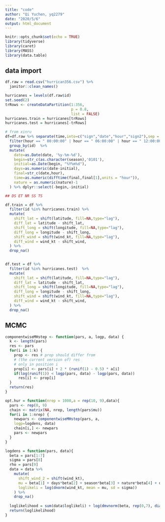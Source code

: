 ```yaml
---
title: "code"
author: "Qi Yuchen, yq2279"
date: "2020/5/6"
output: html_document
---
```


```r
knitr::opts_chunk$set(echo = TRUE)
library(tidyverse)
library(caret)
library(MASS)
library(data.table)
```

## data import

```r
df.raw = read.csv("hurrican356.csv") %>% 
  janitor::clean_names()

hurricanes = levels(df.raw$id)
set.seed(2)
trRows <- createDataPartition(1:356,
                              p = 0.8,
                              list = FALSE)
hurricanes.train = hurricanes[trRows]
hurricanes.test = hurricanes[-trRows]

# from xinru
df=df.raw %>% separate(time,into=c("sign","date","hour","sign2"),sep = c(1,9,18)) %>% dplyr::select(-sign,-sign2) %>%
  filter(hour == " 00:00:00" | hour == " 06:00:00" | hour == " 12:00:00" | hour == " 18:00:00") %>% 
  group_by(id)  %>%  
  mutate(
    date=as.Date(date, '%y-%m-%d'),
    begin=str_c(as.character(season),'0101'),
    initial=as.Date(begin, "%Y%m%d"),
    days=as.numeric(date-initial),
    final=str_c(date,hour),
    time=as.numeric(difftime(final,final[1],units = "hour")),
    nature = as.numeric(nature)-1
  ) %>% dplyr::select(-begin,-initial) 

## DS ET NR SS TS

df.train = df %>% 
  filter(id %in% hurricanes.train) %>% 
  mutate(
    shift_lat = shift(latitude, fill=NA,type="lag"),
    diff_lat = latitude - shift_lat,
    shift_long = shift(longitude, fill=NA,type="lag"),
    diff_long = longitude - shift_long,
    shift_wind = shift(wind_kt, fill=NA,type="lag"),
    diff_wind = wind_kt - shift_wind,
  ) %>% 
  drop_na()
  

df.test = df %>% 
  filter(id %in% hurricanes.test)  %>% 
  mutate(
    shift_lat = shift(latitude, fill=NA,type="lag"),
    diff_lat = latitude - shift_lat,
    shift_long = shift(longitude, fill=NA,type="lag"),
    diff_long = longitude - shift_long,
    shift_wind = shift(wind_kt, fill=NA,type="lag"),
    diff_wind = wind_kt - shift_wind,
  ) %>% 
  drop_na()
```


## MCMC

```r
componentwiseMHstep <- function(pars, a, logp, data) {
  k <- length(pars)
  res <- pars
  for(i in 1:k) {
    prop <- res # prop should differ from
    # (the current version of) res
    # only in position i
    prop[i] <- pars[i] + 2 * (runif(1) - 0.5) * a[i]
    if(log(runif(1)) < logp(pars, data) - logp(pars, data))
      res[i] <- prop[i]
  }
  return(res)
}

opt.hur = function(nrep = 1000,a = rep(10, 9),data){
  pars <- rep(0, 9)
  chain <- matrix(NA, nrep, length(pars$mu))
  for(i in 1:nrep) {
    newpars <- componentwiseMHstep(pars, a,
    logp=logdens, data)
    chain[i,] <- newpars
    pars <- newpars
  }
}

logdens = function(pars, data){
  beta = pars[1:7]
  sigma = pars[8]
  rho = pars[9]
  data = data %>% 
    mutate(
      shift_wind_2 = shift(wind_kt),
      mu = beta[1] + days*beta[2] + season*beta[3] + nature*beta[4] + diff_lat*beta[5] + diff_long*beta[6] + diff_wind*beta[7] + rho*shift_wind_2,
      loglikeli = log(dnorm(wind_kt, mean = mu, sd = sigma)) 
    ) %>% 
    drop_na()
  
  loglikelihood = sum(data$loglikeli) + log(dmvnorm(beta, rep(0,7), diag(1,7))) + log(truncnorm(rho, a=0, b=1,mean=0.5,sd=1/5)) + log(dgamma(sigma,0.001,0.001))
  return(loglikelihood)
}
```




